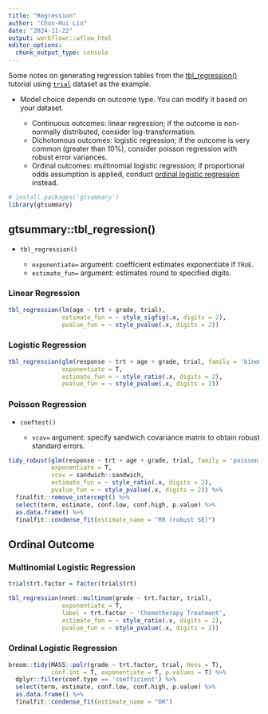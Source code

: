 ```yaml
---
title: "Regression"
author: "Chun-Hui Lin"
date: "2024-11-22"
output: workflowr::wflow_html
editor_options:
  chunk_output_type: console
---
```


Some notes on generating regression tables from the  [tbl_regression()](https://www.danieldsjoberg.com/gtsummary/articles/tbl_regression.html) tutorial using [`trial`](https://www.danieldsjoberg.com/gtsummary/reference/trial.html) dataset as the example.

* Model choice depends on outcome type. You can modify it based on your dataset.

  * Continuous outcomes: linear regression; if the outcome is non-normally distributed, consider log-transformation. 
  * Dichotomous outcomes: logistic regression; if the outcome is very common (greater than 10%), consider poisson regression with robust error variances. 
  * Ordinal outcomes: multinomial logistic regression; if proportional odds assumption is applied, conduct [ordinal logistic regression](https://stats.oarc.ucla.edu/r/faq/ologit-coefficients/) instead.

```r
# install.packages('gtsummary')
library(gtsummary)
```

## gtsummary::tbl_regression()

* `tbl_regression()`

  * `exponentiate=` argument: coefficient estimates exponentiate if `TRUE`.
  * `estimate_fun=` argument: estimates round to specified digits.
  
### Linear Regression

```r
tbl_regression(lm(age ~ trt + grade, trial), 
               estimate_fun = ~ style_sigfig(.x, digits = 2),
               pvalue_fun = ~ style_pvalue(.x, digits = 2))
```

### Logistic Regression

```r
tbl_regression(glm(response ~ trt + age + grade, trial, family = 'binomial'), 
               exponentiate = T,
               estimate_fun = ~ style_ratio(.x, digits = 2),
               pvalue_fun = ~ style_pvalue(.x, digits = 2))
```

### Poisson Regression

* `coeftest()`

  * `vcov=` argument: specify sandwich covariance matrix to obtain robust standard errors.

```r
tidy_robust(glm(response ~ trt + age + grade, trial, family = 'poisson'), 
            exponentiate = T,
            vcov = sandwich::sandwich,
            estimate_fun = ~ style_ratio(.x, digits = 2),
            pvalue_fun = ~ style_pvalue(.x, digits = 2)) %>%
  finalfit::remove_intercept() %>%
  select(term, estimate, conf.low, conf.high, p.value) %>%
  as.data.frame() %>%
  finalfit::condense_fit(estimate_name = "RR (robust SE)")
```

## Ordinal Outcome

### Multinomial Logistic Regression

```r
trial$trt.factor = factor(trial$trt)
```

```r
tbl_regression(nnet::multinom(grade ~ trt.factor, trial), 
               exponentiate = T, 
               label = trt.factor ~ 'Chemotherapy Treatment',
               estimate_fun = ~ style_ratio(.x, digits = 2),
               pvalue_fun = ~ style_pvalue(.x, digits = 2))
```

### Ordinal Logistic Regression

```r
broom::tidy(MASS::polr(grade ~ trt.factor, trial, Hess = T), 
            conf.int = T, exponentiate = T, p.values = T) %>%
  dplyr::filter(coef.type == 'coefficient') %>%
  select(term, estimate, conf.low, conf.high, p.value) %>%
  as.data.frame() %>%
  finalfit::condense_fit(estimate_name = "OR")
```
